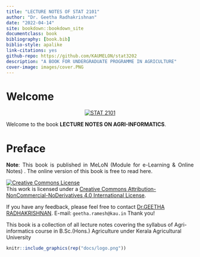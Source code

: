 ---
title: "LECTURE NOTES OF STAT 2101"
author: "Dr. Geetha Radhakrishnan"
date: "2022-04-14"
site: bookdown::bookdown_site
documentclass: book
bibliography: [book.bib]
biblio-style: apalike
link-citations: yes
github-repo: https://github.com/KAUMELON/stat3202
description: "A BOOK FOR UNDERGRADUATE PROGRAMME IN AGRICULTURE"
cover-image: images/cover.PNG
---  
 

# Welcome {-} 
<p style="text-align: center;"><a href="https://coavellayani.kau.in/people/dr-geetha-radhakrishnan"><img src="images/cover.png" alt="STAT 2101" /></a></p>  
Welcome to the book **LECTURE NOTES ON AGRI-INFORMATICS**.

# Preface {-}  
<p style="text-align: justify;">
</p>  



<p style="text-align: justify;"> **Note**: This book is published in MeLoN (Module for e-Learning & Online Notes) . The online version of this book is free to read here.</p> 
````{=html}
<a rel="license" href="http://creativecommons.org/licenses/by-nc-nd/4.0/"><img alt="Creative Commons License" style="border-width:0" src="https://i.creativecommons.org/l/by-nc-nd/4.0/88x31.png" /></a><br />This work is licensed under a <a rel="license" href="http://creativecommons.org/licenses/by-nc-nd/4.0/">Creative Commons Attribution-NonCommercial-NoDerivatives 4.0 International License</a>.
````
<p>If you have any feedback, please feel free to contact [Dr.GEETHA RADHAKRISHNAN](https://coavellayani.kau.in/people/dr-geetha-radhakrishnan). E-mail: `geetha.ramesh@kau.in` Thank you!</p>  

<p>This book is a collection of all lecture notes covering the syllabus of Agri-informatics course in B.Sc.(Hons.) Agriculture under Kerala Agricultural University </p>  

```{r logo, echo=FALSE,out.width="30%", fig.align='center'}
knitr::include_graphics(rep("docs/logo.png"))
```





